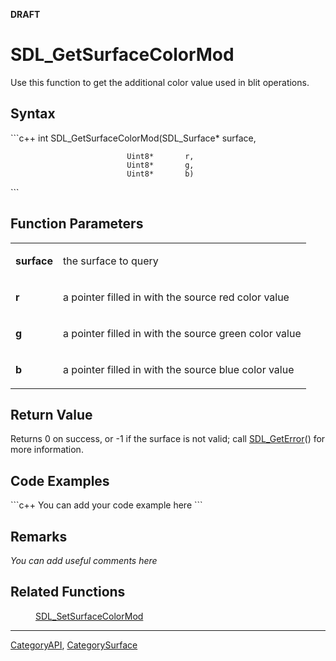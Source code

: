 <!-- pragma section-numbers off -->
<!-- pragma disable-camelcase -->
'''DRAFT'''

= SDL_GetSurfaceColorMod =
Use this function to get the additional color value used in blit operations.


== Syntax ==
```c++
int SDL_GetSurfaceColorMod(SDL_Surface* surface,
                           Uint8*       r,
                           Uint8*       g,
                           Uint8*       b)
```

== Function Parameters ==
{|
|'''surface'''
|the surface to query
|-
|'''r'''
|a pointer filled in with the source red color value
|-
|'''g'''
|a pointer filled in with the source green color value
|-
|'''b'''
|a pointer filled in with the source blue color value
|}

== Return Value ==
Returns 0 on success, or -1 if the surface is not valid; call [[SDL_GetError]]() for more information.

== Code Examples ==
```c++
You can add your code example here
```

== Remarks ==
''You can add useful comments here''

== Related Functions ==
:[[SDL_SetSurfaceColorMod]]

----
[[CategoryAPI]], [[CategorySurface]]
